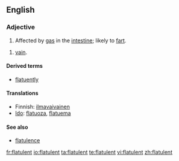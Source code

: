 ==English==

===Adjective===
{{en-adj}}

# Affected by [[gas]] in the [[intestine]]; likely to [[fart]].

# {{obsolete}} [[vain]].

====Derived terms====
* [[flatuently]]

====Translations====
{{top}}
* Finnish: [[ilmavaivainen]]
* [[Ido]]: [[flatuoza]], [[flatuema]]
{{bottom}}

====See also====
* [[flatulence]]

[[fr:flatulent]]
[[io:flatulent]]
[[ta:flatulent]]
[[te:flatulent]]
[[vi:flatulent]]
[[zh:flatulent]]